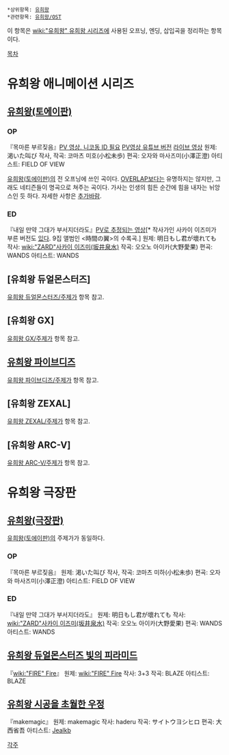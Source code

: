  *상위항목: [[유희왕]]
 *관련항목: [[유희왕/OST]]

이 항목은 [[wiki:"유희왕" 유희왕 시리즈]]에 사용된 오프닝, 엔딩, 삽입곡을 정리하는 항목이다.

[[목차]]

= 유희왕 애니메이션 시리즈 =
== [[유희왕(토에이판)]] == 
=== OP ===
{{{#!HTML
<iframe width="420" height="315" src="//www.youtube-nocookie.com/embed/66AGzgq9tPU?rel=0" frameborder="0" allowfullscreen></iframe>
}}}

『목마른 부르짖음』[http://www.nicovideo.jp/watch/sm23593370 PV 영상. 니코동 ID 필요] [http://youtu.be/mwDuL0Y8UIw PV영상 유튜브 버전] [http://www.youtube.com/watch?v=Vnqq67HdHe0 라이브 영상]
원제: 渇いた叫び
작사, 작곡: 코마츠 미호(小松未歩)
편곡: 오자와 마사즈미(小澤正澄)
아티스트: FIELD OF VIEW

[[유희왕(토에이판)]]의 전 오프닝에 쓰인 곡이다. [[OVERLAP]]보다는 유명하지는 않지만, 그래도 네티즌들이 명곡으로 쳐주는 곡이다. 가사는 인생의 힘든 순간에 힘을 내자는 뉘앙스인 듯 하다. 자세한 사항은 [[추가바람]].

=== ED ===
{{{#!HTML
<iframe width="420" height="315" src="http://www.youtube.com/embed/k9NQoEpwGW4?rel=0" frameborder="0" allowfullscreen></iframe>
}}}

『내일 만약 그대가 부서지더라도』[http://youtu.be/yOpCj-mLcBk?list=RDyOpCj-mLcBk PV로 추정되는 영상][* 작사가인 사카이 이즈미가 부른 버전도 [http://youtu.be/I3DedPZ0Q34 있다]. 9집 앨범인 <時間の翼>의 수록곡.]
원제: 明日もし君が壞れても
작사: [[wiki:"ZARD"사카이 이즈미(坂井泉水)]] 
작곡: 오오노 아이카(大野愛果)
편곡: WANDS 
아티스트: WANDS 

== [유희왕 듀얼몬스터즈] ==
[[유희왕 듀얼몬스터즈/주제가]] 항목 참고.

== [유희왕 GX] ==
[[유희왕 GX/주제가]] 항목 참고.

== [[유희왕 파이브디즈]] ==
[[유희왕 파이브디즈/주제가]] 항목 참고.

== [유희왕 ZEXAL] ==
[[유희왕 ZEXAL/주제가]] 항목 참고.

== [유희왕 ARC-V] ==
[[유희왕 ARC-V/주제가]] 항목 참고.

= 유희왕 극장판 =
== [[유희왕(극장판)]] ==
[[유희왕(토에이판)]]의 주제가가 동일하다.

=== OP ===
{{{#!html
<iframe width="490" height="315" src="http://www.youtube.com/embed/AppGDrt_zwQ?rel=0" frameborder="0" allowfullscreen></iframe>
}}}

『목마른 부르짖음』
원제: 渇いた叫び
작사, 작곡: 코마츠 미하(小松未歩)
편곡: 오자와 마사즈미(小澤正澄)
아티스트: FIELD OF VIEW 

=== ED ===
{{{#!html
<iframe width="490" height="315" src="//www.youtube-nocookie.com/embed/k_Lor5IZ-J0?rel=0" frameborder="0" allowfullscreen></iframe>
}}}

『내일 만약 그대가 부서지더라도』
원제: 明日もし君が壞れても
작사: [[wiki:"ZARD"사카이 이즈미(坂井泉水)]]
작곡: 오오노 아이카(大野愛果)
편곡: WANDS 
아티스트: WANDS 

== [[유희왕 듀얼몬스터즈 빛의 피라미드]] ==
{{{#!html
 <iframe width="560" height="360" src="http://www.youtube.com/embed/WGNbSyg-6BY" frameborder="0" allowfullscreen></iframe>
}}}

『[[wiki:"FIRE" Fire]]』
원제: [[wiki:"FIRE" Fire]]
작사: 3+3 
작곡: BLAZE
아티스트: BLAZE

== [[유희왕 시공을 초월한 우정]] ==
{{{#!HTML
<iframe width="560" height="315" src="http://www.youtube.com/embed/5vBLc2pQT3w?rel=0" frameborder="0" allowfullscreen></iframe>
}}}

『makemagic』
원제: makemagic
작사: haderu 
작곡: サイトウヨシヒロ
편곡: 大西省吾
아티스트: [[Jealkb]]

[[각주]]
